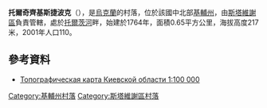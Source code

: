 {{coord|49|19|49|N|30|4|16|E|scale:30000|display=title}}

'''托爾奇齊基斯捷波克'''（{{lang-uk|Торчицький Степок}}），是[[烏克蘭|烏克蘭]]的村落，位於該國中北部[[基輔州|基輔州]]，由[[斯塔維謝區|斯塔維謝區]]負責管轄，處於[[托爾茨河|托爾茨河]]畔，始建於1764年，面積0.65平方公里，海拔高度217米，2001年人口110。

==參考資料==
* [https://web.archive.org/web/20160421213538/http://ukrmap.net/kiev_obl.html Топографическая карта Киевской области 1:100 000] {{ref-ru}}

{{DEFAULTSORT:Торчицький Степок}}
[[Category:基輔州村落|Category:基輔州村落]]
[[Category:斯塔維謝區村落|Category:斯塔維謝區村落]]


{{Kiev-geo-stub}}